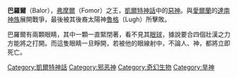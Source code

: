 '''巴羅爾'''（Balor），[[弗摩爾|弗摩爾]]（Fomor）之王，[[凱爾特神話|凱爾特神話]]中的[[惡神|惡神]]。與[[愛爾蘭|愛爾蘭]]的[[達南神族|達南神族]]展開戰爭，最後被其後裔太陽神[[魯格|魯格]]（Lugh）所擊敗。

巴羅爾有兩顆眼睛，其中一顆一直緊閉著，看不見其[[眼球|眼球]]，據說要合四個壯漢之力方能將之打開。而這隻眼睛一旦睜開，若被他的眼線射中，不論人、神，都將立即死亡。

{{DEFAULTSORT:Balor}}
[[Category:凱爾特神話|Category:凱爾特神話]]
[[Category:邪恶神|Category:邪恶神]]
[[Category:奇幻生物|Category:奇幻生物]]
[[Category:旱神|Category:旱神]]